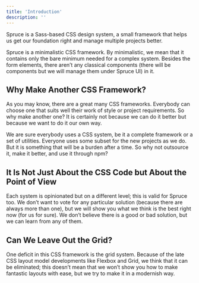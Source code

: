 ```yaml
---
title: 'Introduction'
description: ''
---
```


<p className="lead">Spruce is a Sass-based CSS design system, a small framework that helps us get our foundation right and manage multiple projects better.</p>

Spruce is a minimalistic CSS framework. By minimalistic, we mean that it contains only the bare minimum needed for a complex system. Besides the form elements, there aren’t any classical components (there will be components but we will manage them under Spruce UI) in it.

## Why Make Another CSS Framework?

As you may know, there are a great many CSS frameworks. Everybody can choose one that suits well their work of style or project requirements. So why make another one? It is certainly not because we can do it better but because we want to do it our own way.

We are sure everybody uses a CSS system, be it a complete framework or a set of utilities. Everyone uses some subset for the new projects as we do. But it is something that will be a burden after a time. So why not outsource it, make it better, and use it through npm?

## It Is Not Just About the CSS Code but About the Point of View

Each system is opinionated but on a different level; this is valid for Spruce too. We don’t want to vote for any particular solution (because there are always more than one), but we will show you what we think is the best right now (for us for sure). We don’t believe there is a good or bad solution, but we can learn from any of them.

## Can We Leave Out the Grid?

One deficit in this CSS framework is the grid system. Because of the late CSS layout model developments like Flexbox and Grid, we think that it can be eliminated; this doesn’t mean that we won’t show you how to make fantastic layouts with ease, but we try to make it in a modernish way.
